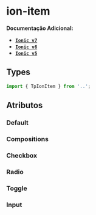 
<Meta of={itemStories} />

# ion-item

**Documentação Adicional:**

- **[`Ionic v7`](https://ionicframework.com/docs/api/item)**
- **[`Ionic v6`](https://ionicframework.com/docs/v6/api/item)**
- **[`Ionic v5`](https://ionicframework.com/docs/v5/api/item)**

## Types

```ts
import { TpIonItem } from '..';
```

## Atributos

### Default

<Canvas of={itemStories.Default} />

<Controls of={itemStories.Default} />

### Compositions

### Checkbox

<Canvas of={checkboxStories.Checkbox} />

<Controls of={checkboxStories.Checkbox} />

### Radio

<Canvas of={radioStories.Radio} />

<Controls of={radioStories.Radio} />

### Toggle

<Canvas of={toggleStories.Toggle} />

<Controls of={toggleStories.Toggle} />

### Input

<Canvas of={inputStories.Input} />

<Controls of={inputStories.Input} />
